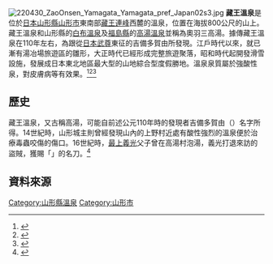 {{expand|time=2017-03-31T13:11:29+00:00}}
[[File:220430_ZaoOnsen_Yamagata_Yamagata_pref_Japan02s3.jpg|thumb]]
'''藏王溫泉'''是位於[[日本|日本]][[山形縣|山形縣]][[山形市|山形市]]東南部[[藏王連峰|藏王連峰]]西麓的溫泉，位置在海拔800公尺的山上。藏王溫泉和山形縣的[[白布溫泉|白布溫泉]]及[[福島縣|福島縣]]的[[高湯溫泉|高湯溫泉]]並稱為奧羽三高湯。據傳藏王溫泉在110年左右，為跟從[[日本武尊|日本武尊]]東征的吉備多賀由所發現。江戶時代以來，就已漸有湯冶場旅遊區的雛形，大正時代已經形成完整旅遊聚落，昭和時代起開發滑雪設施，發展成日本東北地區最大型的山地綜合型度假勝地。溫泉泉質屬於強酸性泉，對皮膚病等有效果。<ref>{{cite web|accessdate=2018年10月8日|url=http://www.zao-spa.or.jp/about/|title=蔵王温泉について|publisher=藏王温泉觀光協會|language=ja|archive-date=2017年8月5日|archive-url=https://web.archive.org/web/20170805012033/http://www.zao-spa.or.jp/about/|dead-url=no}}</ref><ref>{{cite web|accessdate=2018年10月8日|url=http://www.zao-spa.or.jp/taiwan/|title=代表日本的山岳修養地 藏王溫泉山岳＆滑雪渡假村 藏王溫泉|publisher=藏王温泉觀光協會|language=zh-tw|archive-date=2020年8月13日|archive-url=https://web.archive.org/web/20200813165313/http://www.zao-spa.or.jp/taiwan/|dead-url=no}}</ref><ref>{{cite web|accessdate=2018年10月8日|url=http://tw.yamagata-info.com/onsen/zao/|title=藏王溫泉|publisher=山形info.com|language=zh-tw|archive-date=2019年12月28日|archive-url=https://web.archive.org/web/20191228164709/http://tw.yamagata-info.com/onsen/zao/|dead-url=no}}</ref>

==歷史==
藏王溫泉，又古稱高湯，可能自前述公元110年時的發現者吉備多賀由（{{lang|ja|きびのたかゆ}}）名字所得。14世紀時，山形城主{{tsl|ja|斯波兼賴}}則曾經發現山內的上野村近處有酸性強烈的溫泉便於治療毒蟲咬傷的傷口。16世紀時，[[最上義光|最上義光]]父子曾在高湯村泡湯，義光打退來訪的盜賊，獲賜「{{tsl|ja|鬼切安綱|鬼切安綱|鬼切丸}}」的名刀。<ref>{{cite web|accessdate=2018年10月8日|url=http://www.kankou.yamagata.yamagata.jp/db/cgi-bin/search/search.cgi?panel=detail&d01=10558432922748&c=10|title=蔵王連峯と蔵王温泉|publisher=山形市觀光協會|language=ja|archive-date=2016年5月29日|archive-url=https://web.archive.org/web/20160529015825/http://www.kankou.yamagata.yamagata.jp/db/cgi-bin/search/search.cgi?panel=detail&d01=10558432922748&c=10|dead-url=no}}</ref>

== 資料來源 ==
{{reflist|2}}
{{commonscat}}
{{coord|display=title}}
[[Category:山形縣溫泉|Category:山形縣溫泉]]
[[Category:山形市|Category:山形市]]